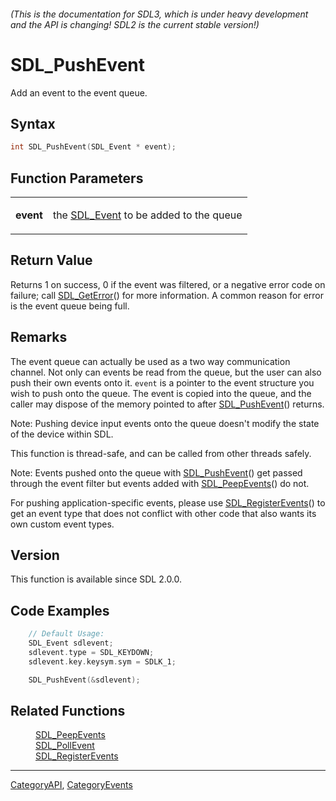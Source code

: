 ====== (This is the documentation for SDL3, which is under heavy development and the API is changing! SDL2 is the current stable version!) ======
= SDL_PushEvent =

Add an event to the event queue.

== Syntax ==

<syntaxhighlight lang='c'>
int SDL_PushEvent(SDL_Event * event);
</syntaxhighlight>

== Function Parameters ==

{|
|'''event'''
|the [[SDL_Event]] to be added to the queue
|}

== Return Value ==

Returns 1 on success, 0 if the event was filtered, or a negative error code
on failure; call [[SDL_GetError]]() for more information. A common reason
for error is the event queue being full.

== Remarks ==

The event queue can actually be used as a two way communication channel.
Not only can events be read from the queue, but the user can also push
their own events onto it. <code>event</code> is a pointer to the event
structure you wish to push onto the queue. The event is copied into the
queue, and the caller may dispose of the memory pointed to after
[[SDL_PushEvent]]() returns.

Note: Pushing device input events onto the queue doesn't modify the state
of the device within SDL.

This function is thread-safe, and can be called from other threads safely.

Note: Events pushed onto the queue with [[SDL_PushEvent]]() get passed
through the event filter but events added with [[SDL_PeepEvents]]() do not.

For pushing application-specific events, please use
[[SDL_RegisterEvents]]() to get an event type that does not conflict with
other code that also wants its own custom event types.

== Version ==

This function is available since SDL 2.0.0.

== Code Examples ==

<syntaxhighlight lang='c++'>
    // Default Usage:
    SDL_Event sdlevent;
    sdlevent.type = SDL_KEYDOWN;
    sdlevent.key.keysym.sym = SDLK_1;

    SDL_PushEvent(&sdlevent);
</syntaxhighlight>

== Related Functions ==

:[[SDL_PeepEvents]]
:[[SDL_PollEvent]]
:[[SDL_RegisterEvents]]

----
[[CategoryAPI]], [[CategoryEvents]]


